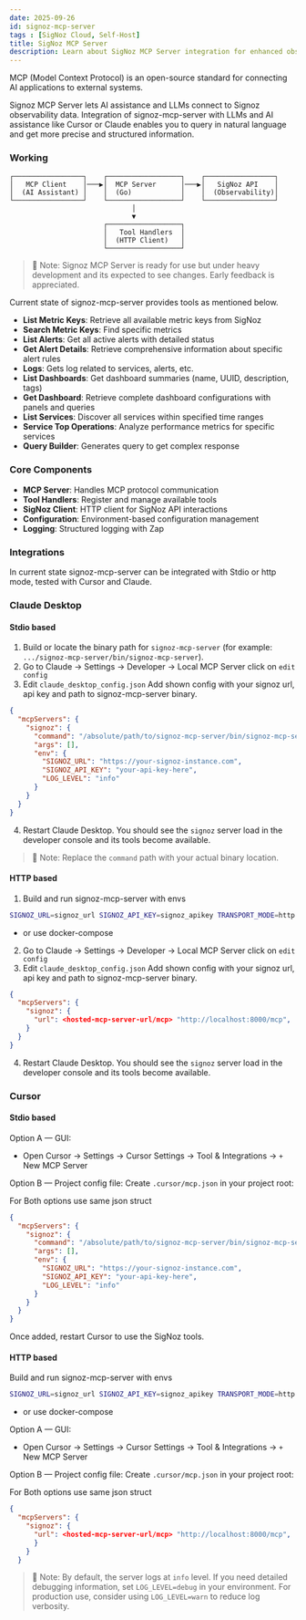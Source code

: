 ```yaml
---
date: 2025-09-26
id: signoz-mcp-server
tags : [SigNoz Cloud, Self-Host]
title: SigNoz MCP Server
description: Learn about SigNoz MCP Server integration for enhanced observability.
---
```


MCP (Model Context Protocol) is an open-source standard for connecting AI applications to external systems.

Signoz MCP Server lets AI assistance and LLMs connect to Signoz observability data.
Integration of signoz-mcp-server with LLMs and AI assistance like Cursor or Claude enables you to query in natural language and
get more precise and structured information.

### Working
```
┌─────────────────┐    ┌──────────────────┐    ┌─────────────────┐
│   MCP Client    │───▶│  MCP Server      │───▶│   SigNoz API    │
│  (AI Assistant) │    │  (Go)            │    │  (Observability)│
└─────────────────┘    └──────────────────┘    └─────────────────┘
                              │
                              ▼
                       ┌──────────────────┐
                       │   Tool Handlers  │
                       │  (HTTP Client)   │
                       └──────────────────┘
```

> 📌 Note: Signoz MCP Server is ready for use but under heavy development and its expected to see changes. Early feedback is appreciated.
> 

Current state of signoz-mcp-server provides tools as mentioned below.

- **List Metric Keys**: Retrieve all available metric keys from SigNoz
- **Search Metric Keys**: Find specific metrics
- **List Alerts**: Get all active alerts with detailed status
- **Get Alert Details**: Retrieve comprehensive information about specific alert rules
- **Logs**: Gets log related to services, alerts, etc.
- **List Dashboards**: Get dashboard summaries (name, UUID, description, tags)
- **Get Dashboard**: Retrieve complete dashboard configurations with panels and queries
- **List Services**: Discover all services within specified time ranges
- **Service Top Operations**: Analyze performance metrics for specific services
- **Query Builder**: Generates query to get complex response

### Core Components

- **MCP Server**: Handles MCP protocol communication
- **Tool Handlers**: Register and manage available tools
- **SigNoz Client**: HTTP client for SigNoz API interactions
- **Configuration**: Environment-based configuration management
- **Logging**: Structured logging with Zap

### Integrations

In current state signoz-mcp-server can be integrated with Stdio or http mode, tested with Cursor and Claude.

### Claude Desktop
#### Stdio based

1. Build or locate the binary path for `signoz-mcp-server` (for example: `.../signoz-mcp-server/bin/signoz-mcp-server`).
2. Go to Claude -> Settings -> Developer -> Local MCP Server click on `edit config`
3. Edit `claude_desktop_config.json` Add shown config with your signoz url, api key and path to signoz-mcp-server binary.

```json
{
  "mcpServers": {
    "signoz": {
      "command": "/absolute/path/to/signoz-mcp-server/bin/signoz-mcp-server",
      "args": [],
      "env": {
        "SIGNOZ_URL": "https://your-signoz-instance.com",
        "SIGNOZ_API_KEY": "your-api-key-here",
        "LOG_LEVEL": "info"
      }
    }
  }
}
```

4. Restart Claude Desktop. You should see the `signoz` server load in the developer console and its tools become available.

> 📌 Note: Replace the `command` path with your actual binary location.
> 

#### HTTP based
1. Build and run signoz-mcp-server with envs
```bash
SIGNOZ_URL=signoz_url SIGNOZ_API_KEY=signoz_apikey TRANSPORT_MODE=http MCP_SERVER_PORT=8000 LOG_LEVEL=log_level ./signoz-mcp-server
```
- or use docker-compose
2. Go to Claude -> Settings -> Developer -> Local MCP Server click on `edit config`
3. Edit `claude_desktop_config.json` Add shown config with your signoz url, api key and path to signoz-mcp-server binary.

```json
{
  "mcpServers": {
    "signoz": {
      "url": <hosted-mcp-server-url/mcp> "http://localhost:8000/mcp",
    }
  }
}
```

4. Restart Claude Desktop. You should see the `signoz` server load in the developer console and its tools become available.

### Cursor
#### Stdio based
Option A — GUI:
- Open Cursor → Settings → Cursor Settings → Tool & Integrations → `+` New MCP Server

Option B — Project config file:
Create `.cursor/mcp.json` in your project root:

For Both options use same json struct
```json
{
  "mcpServers": {
    "signoz": {
      "command": "/absolute/path/to/signoz-mcp-server/bin/signoz-mcp-server",
      "args": [],
      "env": {
        "SIGNOZ_URL": "https://your-signoz-instance.com",
        "SIGNOZ_API_KEY": "your-api-key-here",
        "LOG_LEVEL": "info"
      }
    }
  }
}
```

Once added, restart Cursor to use the SigNoz tools.


#### HTTP based

Build and run signoz-mcp-server with envs
```bash
SIGNOZ_URL=signoz_url SIGNOZ_API_KEY=signoz_apikey TRANSPORT_MODE=http MCP_SERVER_PORT=8000 LOG_LEVEL=log_level ./signoz-mcp-server
```
- or use docker-compose

Option A — GUI:
- Open Cursor → Settings → Cursor Settings → Tool & Integrations → `+` New MCP Server

Option B — Project config file:
Create `.cursor/mcp.json` in your project root:

For Both options use same json struct
```json
{
  "mcpServers": {
    "signoz": {
      "url": <hosted-mcp-server-url/mcp> "http://localhost:8000/mcp",
      }
    }
  }
```

> 📌 Note: By default, the server logs at `info` level. If you need detailed debugging information, set `LOG_LEVEL=debug` in your environment. For production use, consider using `LOG_LEVEL=warn` to reduce log verbosity.
> 
